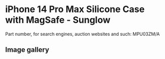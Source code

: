 
# iPhone 14 Pro Max Silicone Case with MagSafe - Sunglow

Part number, for search engines, auction websites and such: MPU03ZM/A

## Image gallery

<div style={{ width: '100%', maxWidth: '768px' }}>
<GalleryComponent
    images={[
      {
        original: "/everysource/MPU03.webp",
        thumbnail: "/everypreview/MPU03.webp",
      },
      {
        original: "/everysource/MPU03_AV1.webp",
        thumbnail: "/everypreview/MPU03_AV1.webp",
      },
      {
        original: "/everysource/MPU03_AV2.webp",
        thumbnail: "/everypreview/MPU03_AV2.webp",
      },
      {
        original: "/everysource/MPU03_AV3.webp",
        thumbnail: "/everypreview/MPU03_AV3.webp",
      }
    ]}
  />
</div>